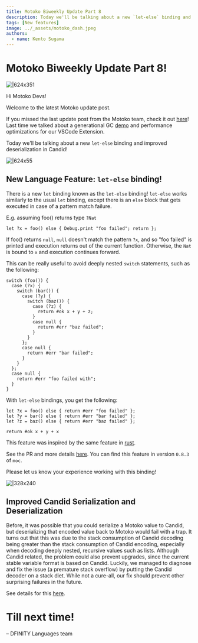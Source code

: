 ```yaml
---
title: Motoko Biweekly Update Part 8
description: Today we'll be talking about a new `let-else` binding and improved deserialization in Candid!
tags: [New features]
image: ../_assets/motoko_dash.jpeg
authors:
  - name: Kento Sugama
---
```


# Motoko Biweekly Update Part 8!
![|624x351](../_assets/motoko_dash.jpeg)

<head>
  <meta property="og:image" content={require('../_assets/motoko_dash.jpeg').default}/>
  <meta property="twitter:image" content={require('../_assets/motoko_dash.jpeg').default}/>
</head>

Hi Motoko Devs!

Welcome to the latest Motoko update post.

If you missed the last update post from the Motoko team, check it out [here](https://forum.dfinity.org/t/generational-gc-and-vscode-performance-improvement-motoko-updates/18617)! Last time we talked about a generational GC [demo](https://youtu.be/hJyFmX__ZGw?t=3765) and performance optimizations for our VSCode Extension.

Today we'll be talking about a new `let-else` binding and improved deserialization in Candid!

![|624x55](../_assets/code.png)

## New Language Feature: `let-else` binding!

There is a new `let` binding known as the `let-else` binding! `let-else` works similarly to the usual `let` binding, except there is an `else` block that gets executed in case of a pattern match failure.

E.g. assuming foo() returns type `?Nat`

```
let ?x = foo() else { Debug.print "foo failed"; return };
```

If foo() returns `null`, `null` doesn't match the pattern `?x`, and so "foo failed" is printed and execution returns out of the current function. Otherwise, the `Nat` is bound to `x` and execution continues forward.

This can be really useful to avoid deeply nested `switch` statements, such as the following:

```
switch (foo()) {
  case (?x) {
    switch (bar()) {
      case (?y) {
        switch (baz()) {
          case (?z) {
            return #ok x + y + z;
          }
          case null {
            return #err "baz failed";
          }
        } 
      };
      case null {
        return #err "bar failed";
      }
    }
  };
  case null {
    return #err "foo failed with";
  }
}
```

With `let-else` bindings, you get the following:

```
let ?x = foo() else { return #err "foo failed" };
let ?y = bar() else { return #err "bar failed" };
let ?z = baz() else { return #err "baz failed" };

return #ok x + y + x
```

This feature was inspired by the same feature in [rust](https://rust-lang.github.io/rfcs/3137-let-else.html).

See the PR and more details [here](https://github.com/dfinity/motoko/pull/3817). You can find this feature in version `0.8.3` of `moc`.

Please let us know your experience working with this binding!

![|328x240](../_assets/stack_with_motoko.png)

## Improved Candid Serialization and Deserialization

Before, it was possible that you could serialize a Motoko value to Candid, but deserializing that encoded value back to Motoko would fail with a trap. It turns out that this was due to the stack consumption of Candid decoding being greater than the stack consumption of Candid encoding, especially when decoding deeply nested, recursive values such as lists. Although Candid related, the problem could also prevent upgrades, since the current stable variable format is based on Candid. Luckily, we managed to diagnose and fix the issue (a premature stack overflow) by putting the Candid decoder on a stack diet. While not a cure-all, our fix should prevent other surprising failures in the future.

See details for this [here](https://github.com/dfinity/motoko/pull/3809).

# Till next time!

– DFINITY Languages team